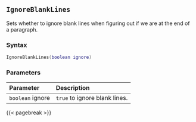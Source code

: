 ## `IgnoreBlankLines`

Sets whether to ignore blank lines when figuring out if we are at the end of a paragraph.

### Syntax {-}

``` .lua
IgnoreBlankLines(boolean ignore)
```

### Parameters {-}

**Parameter** | **Description**
| :-- | :-- |
|`boolean` ignore | `true` to ignore blank lines. |

{{< pagebreak >}}